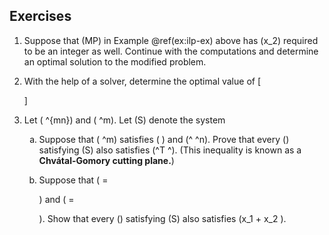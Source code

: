## Exercises {-}

1. Suppose that (MP) in Example \@ref(ex:ilp-ex) above 
has \(x_2\) required to be an
integer as well.  Continue with the computations and determine
an optimal solution to the modified problem.  

2.  With the help of a solver, determine the optimal value of
\[\begin{array}{rrcrll}
\max & 3x & + & 2y & \\
\text{s.t.} 
& x & + & 3y & \leq & 6 \\
& 2x & +&  y & \leq & 4 \\
& x & ,& y & \geq & 0 \\
& x &,& y & \in  & \mathbb{Z}. \\
\end{array}\]

3.  Let \(\mm{A} \in \QQ^{m\times n}\) and \(\vec{b} \in \QQ^m\).
    Let \(S\) denote the system \begin{align*}
      \mm{A} \vec{x} & \geq \vec{b}\\
      \vec{x} & \in \ZZ^n
    \end{align*}

    a.  Suppose that \(\vec{d} \in \QQ^m\)
    satisfies \(\vec{d} \geq \vec{0}\) and \(\vec{d}^\T\mm{A} \in \ZZ^n\).
    Prove that every \(\vec{x}\) satisfying \(S\) also satisfies
    \(\vec{d}^T\mm{A} \vec{x} \geq \lceil \vec{d}^\T\vec{b}\rceil\).
    (This inequality is known as a **Chvátal-Gomory cutting plane.**)

    b.   Suppose that \(\mm{A} = \begin{bmatrix} 2 & 3 \\ 5 & 3
    \\ 7 & 6 \end{bmatrix}\)
    and \(\vec{b} = \begin{bmatrix} 2 \\ 1 \\ 8\end{bmatrix}\).  Show that
    every \(\vec{x}\) satisfying \(S\) also satisfies \(x_1 + x_2 \geq 2\).
